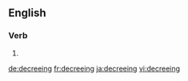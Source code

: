 ==English==

===Verb===
{{head|en}}

# {{present participle of|decree|lang=en}}

[[de:decreeing]]
[[fr:decreeing]]
[[ja:decreeing]]
[[vi:decreeing]]